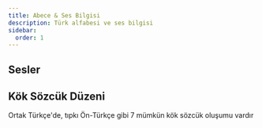 ```yaml
---
title: Abece & Ses Bilgisi
description: Türk alfabesi ve ses bilgisi
sidebar:
  order: 1
---
```


## Sesler

## Kök Sözcük Düzeni

Ortak Türkçe'de, tıpkı Ön-Türkçe gibi 7 mümkün kök sözcük oluşumu vardır